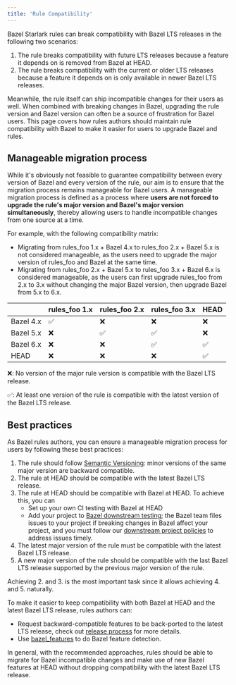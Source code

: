 ```yaml
---
title: 'Rule Compatibility'
---
```




Bazel Starlark rules can break compatibility with Bazel LTS releases in the
following two scenarios:

1.  The rule breaks compatibility with future LTS releases because a feature it
    depends on is removed from Bazel at HEAD.
1.  The rule breaks compatibility with the current or older LTS releases because
    a feature it depends on is only available in newer Bazel LTS releases.

Meanwhile, the rule itself can ship incompatible changes for their users as
well. When combined with breaking changes in Bazel, upgrading the rule version
and Bazel version can often be a source of frustration for Bazel users. This
page covers how rules authors should maintain rule compatibility with Bazel to
make it easier for users to upgrade Bazel and rules.

## Manageable migration process

While it's obviously not feasible to guarantee compatibility between every
version of Bazel and every version of the rule, our aim is to ensure that the
migration process remains manageable for Bazel users. A manageable migration
process is defined as a process where **users are not forced to upgrade the
rule's major version and Bazel's major version simultaneously**, thereby
allowing users to handle incompatible changes from one source at a time.

For example, with the following compatibility matrix:

*   Migrating from rules_foo 1.x + Bazel 4.x to rules_foo 2.x + Bazel 5.x is not
    considered manageable, as the users need to upgrade the major version of
    rules_foo and Bazel at the same time.
*   Migrating from rules_foo 2.x + Bazel 5.x to rules_foo 3.x + Bazel 6.x is
    considered manageable, as the users can first upgrade rules_foo from 2.x to
    3.x without changing the major Bazel version, then upgrade Bazel from 5.x to
    6.x.

| | rules_foo 1.x | rules_foo 2.x | rules_foo 3.x | HEAD |
| --- | --- | --- | --- | --- |
| Bazel 4.x | ✅ | ❌ | ❌ | ❌ |
| Bazel 5.x | ❌ | ✅ | ✅ | ❌ |
| Bazel 6.x | ❌ | ❌ | ✅ | ✅ |
| HEAD | ❌ | ❌ | ❌ | ✅ |

❌: No version of the major rule version is compatible with the Bazel LTS
release.

✅: At least one version of the rule is compatible with the latest version of the
Bazel LTS release.

## Best practices

As Bazel rules authors, you can ensure a manageable migration process for users
by following these best practices:

1.  The rule should follow [Semantic
    Versioning](https://semver.org/): minor versions of the same
    major version are backward compatible.
1.  The rule at HEAD should be compatible with the latest Bazel LTS release.
1.  The rule at HEAD should be compatible with Bazel at HEAD. To achieve this,
    you can
    *   Set up your own CI testing with Bazel at HEAD
    *   Add your project to [Bazel downstream
        testing](https://github.com/bazelbuild/continuous-integration/blob/master/docs/downstream-testing.md);
        the Bazel team files issues to your project if breaking changes in Bazel
        affect your project, and you must follow our [downstream project
        policies](https://github.com/bazelbuild/continuous-integration/blob/master/docs/downstream-testing.md#downstream-project-policies)
        to address issues timely.
1.  The latest major version of the rule must be compatible with the latest
    Bazel LTS release.
1.  A new major version of the rule should be compatible with the last Bazel LTS
    release supported by the previous major version of the rule.

Achieving 2. and 3. is the most important task since it allows achieving 4. and
5.  naturally.

To make it easier to keep compatibility with both Bazel at HEAD and the latest
Bazel LTS release, rules authors can:

*   Request backward-compatible features to be back-ported to the latest LTS
    release, check out [release process](/release#release-procedure-policies)
    for more details.
*   Use [bazel_features](https://github.com/bazel-contrib/bazel_features)
    to do Bazel feature detection.

In general, with the recommended approaches, rules should be able to migrate for
Bazel incompatible changes and make use of new Bazel features at HEAD without
dropping compatibility with the latest Bazel LTS release.
